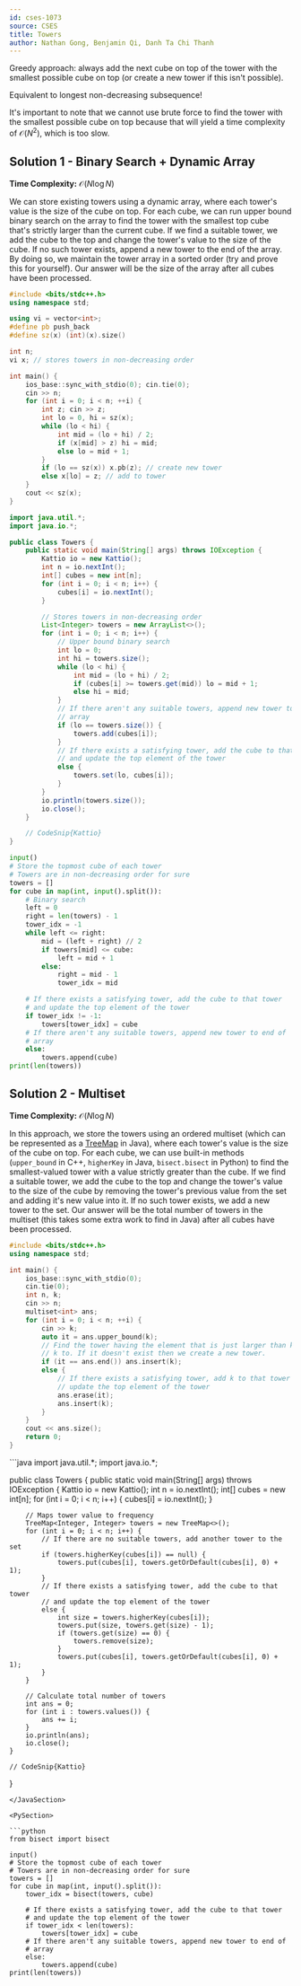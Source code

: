 ```yaml
---
id: cses-1073
source: CSES
title: Towers
author: Nathan Gong, Benjamin Qi, Danh Ta Chi Thanh
---
```


Greedy approach: always add the next cube on top of the tower with the smallest
possible cube on top (or create a new tower if this isn't possible).

Equivalent to longest non-decreasing subsequence!

It's important to note that we cannot use brute force to find the tower with the
smallest possible cube on top because that will yield a time complexity of
$\mathcal{O}(N^2)$, which is too slow.

## Solution 1 - Binary Search + Dynamic Array

**Time Complexity:** $\mathcal{O}(N\log N)$

We can store existing towers using a dynamic array, where each tower's value is
the size of the cube on top. For each cube, we can run upper bound binary search
on the array to find the tower with the smallest top cube that's strictly larger
than the current cube. If we find a suitable tower, we add the cube to the top
and change the tower's value to the size of the cube. If no such tower exists,
append a new tower to the end of the array. By doing so, we maintain the tower
array in a sorted order (try and prove this for yourself). Our answer will be
the size of the array after all cubes have been processed.

<LanguageSection>

<CPPSection>

```cpp
#include <bits/stdc++.h>
using namespace std;

using vi = vector<int>;
#define pb push_back
#define sz(x) (int)(x).size()

int n;
vi x; // stores towers in non-decreasing order

int main() {
	ios_base::sync_with_stdio(0); cin.tie(0);
	cin >> n;
	for (int i = 0; i < n; ++i) {
		int z; cin >> z;
		int lo = 0, hi = sz(x);
		while (lo < hi) {
			int mid = (lo + hi) / 2;
			if (x[mid] > z) hi = mid;
			else lo = mid + 1;
		}
		if (lo == sz(x)) x.pb(z); // create new tower
		else x[lo] = z; // add to tower
	}
	cout << sz(x);
}
```

</CPPSection>

<JavaSection>

```java
import java.util.*;
import java.io.*;

public class Towers {
	public static void main(String[] args) throws IOException {
		Kattio io = new Kattio();
		int n = io.nextInt();
		int[] cubes = new int[n];
		for (int i = 0; i < n; i++) {
			cubes[i] = io.nextInt();
		}

		// Stores towers in non-decreasing order
		List<Integer> towers = new ArrayList<>();
		for (int i = 0; i < n; i++) {
			// Upper bound binary search
			int lo = 0;
			int hi = towers.size();
			while (lo < hi) {
				int mid = (lo + hi) / 2;
				if (cubes[i] >= towers.get(mid)) lo = mid + 1;
				else hi = mid;
			}
			// If there aren't any suitable towers, append new tower to end of
			// array
			if (lo == towers.size()) {
				towers.add(cubes[i]);
			}
			// If there exists a satisfying tower, add the cube to that tower
			// and update the top element of the tower
			else {
				towers.set(lo, cubes[i]);
			}
		}
		io.println(towers.size());
		io.close();
	}

	// CodeSnip{Kattio}
}
```
</JavaSection>

<PySection>

```python
input()
# Store the topmost cube of each tower
# Towers are in non-decreasing order for sure
towers = []
for cube in map(int, input().split()):
	# Binary search
	left = 0
	right = len(towers) - 1
	tower_idx = -1
	while left <= right:
		mid = (left + right) // 2
		if towers[mid] <= cube:
			left = mid + 1
		else:
			right = mid - 1
			tower_idx = mid

	# If there exists a satisfying tower, add the cube to that tower
	# and update the top element of the tower
	if tower_idx != -1:
		towers[tower_idx] = cube
	# If there aren't any suitable towers, append new tower to end of
	# array
	else:
		towers.append(cube)
print(len(towers))
```

</PySection>

</LanguageSection>

## Solution 2 - Multiset

**Time Complexity:** $\mathcal{O}(N\log N)$

In this approach, we store the towers using an ordered multiset (which can be
represented as a
[TreeMap](https://usaco.guide/silver/intro-sorted-sets?lang=java#multisets) in
Java), where each tower's value is the size of the cube on top. For each cube,
we can use built-in methods (`upper_bound` in C++, `higherKey` in Java, 
`bisect.bisect` in Python) to find the smallest-valued tower with a value 
strictly greater than the cube. If we find a suitable tower, we add the cube to
the top and change the tower's value to the size of the cube by removing the
tower's previous value from the set and adding it's new value into it. If no
such tower exists, we add a new tower to the set. Our answer will be the 
total number of towers in the multiset (this takes some extra work to find in
Java) after all cubes have been processed.


<LanguageSection>

<CPPSection>


```cpp
#include <bits/stdc++.h>
using namespace std;

int main() {
	ios_base::sync_with_stdio(0);
	cin.tie(0);
	int n, k;
	cin >> n;
	multiset<int> ans;
	for (int i = 0; i < n; ++i) {
		cin >> k;
		auto it = ans.upper_bound(k);
		// Find the tower having the element that is just larger than k to add
		// k to. If it doesn't exist then we create a new tower.
		if (it == ans.end()) ans.insert(k);
		else {
			// If there exists a satisfying tower, add k to that tower and
			// update the top element of the tower
			ans.erase(it);
			ans.insert(k);
		}
	}
	cout << ans.size();
	return 0;
}
```

</CPPSection>

<JavaSection>
```java
import java.util.*;
import java.io.*;

public class Towers {
	public static void main(String[] args) throws IOException {
		Kattio io = new Kattio();
		int n = io.nextInt();
		int[] cubes = new int[n];
		for (int i = 0; i < n; i++) {
			cubes[i] = io.nextInt();
		}

		// Maps tower value to frequency
		TreeMap<Integer, Integer> towers = new TreeMap<>();
		for (int i = 0; i < n; i++) {
			// If there are no suitable towers, add another tower to the set
			if (towers.higherKey(cubes[i]) == null) {
				towers.put(cubes[i], towers.getOrDefault(cubes[i], 0) + 1);
			}
			// If there exists a satisfying tower, add the cube to that tower
			// and update the top element of the tower
			else {
				int size = towers.higherKey(cubes[i]);
				towers.put(size, towers.get(size) - 1);
				if (towers.get(size) == 0) {
					towers.remove(size);
				}
				towers.put(cubes[i], towers.getOrDefault(cubes[i], 0) + 1);
			}
		}
		
		// Calculate total number of towers
		int ans = 0;
		for (int i : towers.values()) {
			ans += i;
		}
		io.println(ans);
		io.close();
	}

	// CodeSnip{Kattio}
}
```
</JavaSection>

<PySection>

```python
from bisect import bisect

input()
# Store the topmost cube of each tower
# Towers are in non-decreasing order for sure
towers = []
for cube in map(int, input().split()):
	tower_idx = bisect(towers, cube)

	# If there exists a satisfying tower, add the cube to that tower
	# and update the top element of the tower
	if tower_idx < len(towers):
		towers[tower_idx] = cube
	# If there aren't any suitable towers, append new tower to end of
	# array
	else:
		towers.append(cube)
print(len(towers))
```

</PySection>

</LanguageSection>
